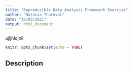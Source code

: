 ```yaml
---
title: "Reproducible Data Analysis Framework Exercise"
author: "Natasia Thornval"
date: "15/03/2021"
output: html_document
---
```

ujljhlojnli
```r
knitr::opts_chunk$set(echo = TRUE)
```

## Description
